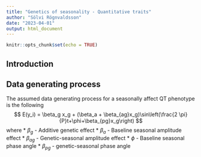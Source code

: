 ```yaml
---
title: "Genetics of seasonality - Quantitative traits"
author: "Sölvi Rögnvaldsson"
date: "2023-04-01"
output: html_document
---
```


```r
knitr::opts_chunk$set(echo = TRUE)
```

## Introduction

## Data generating process 
The assumed data generating process for a seasonally affect QT phenotype is the following
$$
E(y_i) = \beta_g x_g + (\beta_a + \beta_{ag}x_g)\sin\left(\frac{2 \pi}{P}t+\phi+\beta_{pg}x_g\right)
$$
where
* $\beta_g$ - Additive genetic effect
* $\beta_a$ - Baseline seasonal amplitude effect
* $\beta_{ag}$ - Genetic-seasonal amplitude effect
* $\phi$ - Baseline seasonal phase angle
* $\beta_{pg}$ - genetic-seasonal phase angle


